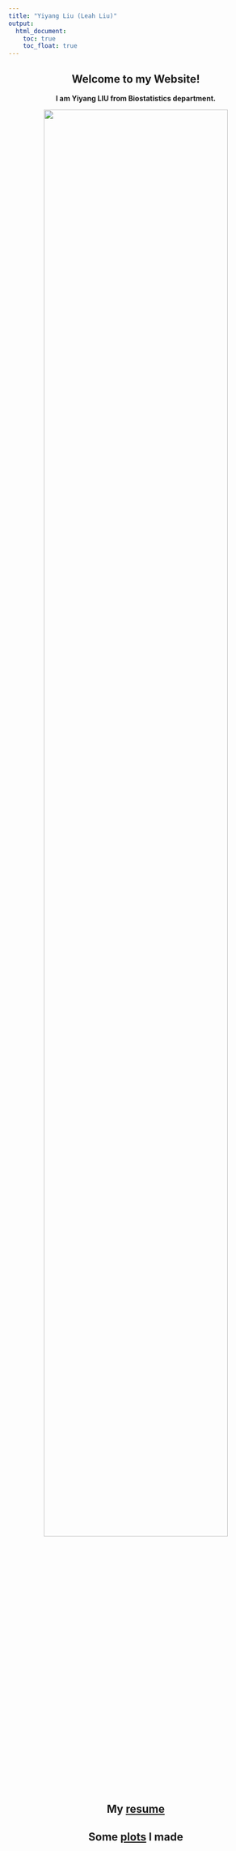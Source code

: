 ```yaml
---
title: "Yiyang Liu (Leah Liu)"
output: 
  html_document:
    toc: true
    toc_float: true
---
```



<center>
## Welcome to my Website! 




**I am Yiyang LIU from Biostatistics department. **




<img src = "./image/lyy.jpg" style = 'width:85%'>




## My [resume](./file/resume.pdf) 




## Some [plots](./dashboard.html) I made



